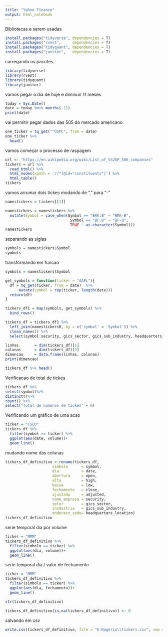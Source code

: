 ```yaml
---
title: "Yahoo Finance"
output: html_notebook
---
```

Bibliotecas a serem usadas
```r
install.packages("tidyverse", dependencies = T)
install.packages("rvest",     dependencies = T)
install.packages("tidyquant", dependencies = T)
install.packages("janitor",   dependencies = T)
```
carregando os pacotes
```r
library(tidyverse)
library(rvest)
library(tidyquant)
library(janitor)
```
vamos pegar o dia de hoje e diminuir 11 meses
```r
today = Sys.Date()
date = today %m+% months(-11)
print(date)
```
vai permitir pegar dados das 505 do mercado americano
```r
one_ticker = tq_get("^GSPC", from = date)
one_ticker %>% 
  head()
```
vamos começar o processo de raspagem
```r
url <- "https://en.wikipedia.org/wiki/List_of_S%26P_500_companies"
tickers = url %>%
  read_html() %>%
  html_nodes(xpath = '//*[@id="constituents"]') %>% 
  html_table()
tickers
```
vamos arrumar dois tickes mudando de "." para "-"
```r
namestickers = tickers[[1]]
```

```r
namestickers = namestickers %>% 
  mutate(Symbol = case_when(Symbol == "BRK.B" ~ "BRK-B",
                             Symbol == "BF.B" ~ "BF-B",
                             TRUE ~ as.character(Symbol)))
namestickers
```

separando as siglas
```r
symbols = namestickers$Symbol
symbols
```
transformando em funcao 
```r
symbols = namestickers$Symbol
```

```r
get_symbols = function(ticker = "AAPL"){
  df = tq_get(ticker, from = date)  %>%  
      mutate(symbol = rep(ticker, length(date)))
  return(df)
}

```

```r
tickers_df1 = map(symbols, get_symbols) %>% 
  bind_rows()
```

```r
tickers_df = tickers_df1 %>% 
  left_join(namestickers0, by = c('symbol' = 'Symbol')) %>% 
  clean_names() %>% 
  select(symbol:security, gics_sector, gics_sub_industry, headquarters_location)
```

```r
linhas       = dim(tickers_df)[1]
colunas      = dim(tickers_df)[2]
dimencao     = data.frame(linhas, colunas)
print(dimencao)
```

```r
tickers_df %>% head()
```
Verificacao de total de tickes
```r
tickers_df %>% 
select(symbol)%>% 
distinct()%>% 
count() %>% 
select("Total de numeros de tickes" = n)
```
Verificando um gráfico de uma acao
```r
ticker = "CSCO"
tickers_df %>% 
  filter(symbol == ticker) %>% 
  ggplot(aes(date, volume))+
  geom_line()
```
mudando nome das colunas
```r
tickers_df_definitivo = rename(tickers_df, 
                     simbolo      = symbol,
                     dia          = date,
                     abertura     = open,
                     alta         = high,
                     baixa        = low,
                     fechamento   = close,
                     ajustada     = adjusted,
                     nome_empresa = security,
                     setor        = gics_sector,
                     insdustria   = gics_sub_industry,
                     endereco_sede= headquarters_location)
tickers_df_definitivo
```
serie temporal dia por volume
```r
ticker = "MMM"
tickers_df_definitivo %>% 
  filter(simbolo == ticker) %>% 
  ggplot(aes(dia, volume))+
  geom_line()
```
serie temporal dia / valor de fechamento
```r
ticker = "MMM"
tickers_df_definitivo %>% 
  filter(simbolo == ticker) %>% 
  ggplot(aes(dia, fechamento))+
  geom_line()
```

```r
str(tickers_df_definitivo)
```
```r
tickers_df_definitivo[is.na(tickers_df_definitivo)] <- 0
```


salvando em csv
```r
write.csv(tickers_df_definitivo, file = "E:Rogerio\\tickers.csv", sep = ".")
```

